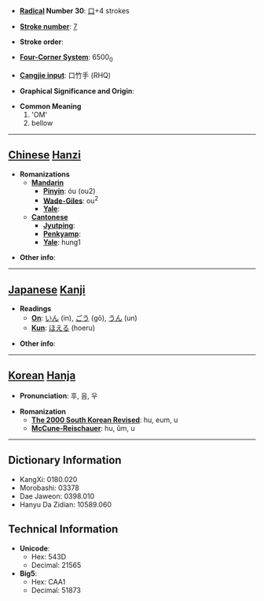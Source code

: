 * '''[[Wiktionary:Chinese radical index| Radical]] Number 30''': [[Wiktionary:Chinese radical index 口|口]]+4 strokes

* '''[[Wiktionary:Chinese total strokes index|Stroke number]]''': [[Wiktionary:Chinese total strokes index 7|7]]

* '''Stroke order''': 

* '''[[Wiktionary:Chinese four corner index|Four-Corner System]]''': 6500<sub>0</sub>

* '''[[Wiktionary:Chinese Cangjie index|Cangjie input]]''': 口竹手 (RHQ)

* '''Graphical Significance and Origin''': 

* '''Common Meaning'''
*#'OM'
*# bellow


----

== [[Chinese]] [[Hanzi]] ==

* '''Romanizations'''
** '''[[Mandarin]]'''
*** '''[[Pinyin]]''': óu (ou2)
*** '''[[Wade-Giles]]''': ou<sup>2</sup>
*** '''[[Yale]]''': 
** '''[[Cantonese]]'''
*** '''[[Jyutping]]''':
*** '''[[Penkyamp]]''': 
*** '''[[Yale]]''': hung1

* '''Other info''': 

----

== [[Japanese]] [[Kanji]] ==

* '''Readings'''
** '''[[On]]''': [[いん]] (in), [[ごう]] (gō), [[うん]] (un)
** '''[[Kun]]''': [[ほえる]] (hoeru)

* '''Other info''':  

----

== [[Korean]] [[Hanja]] ==

* '''Pronunciation''': 후, 음, 우

* '''Romanization'''
** '''[[The 2000 South Korean Revised Romanization|The 2000 South Korean Revised]]''': hu, eum, u
** '''[[McCune-Reischauer]]''': hu, ŭm, u

----

== Dictionary Information ==

* KangXi: 0180.020
* Morobashi: 03378
* Dae Jaweon: 0398.010
* Hanyu Da Zidian: 10589.060

== Technical Information ==

* '''Unicode''':
** Hex: 543D
** Decimal: 21565
* '''Big5''':
** Hex: CAA1
** Decimal: 51873